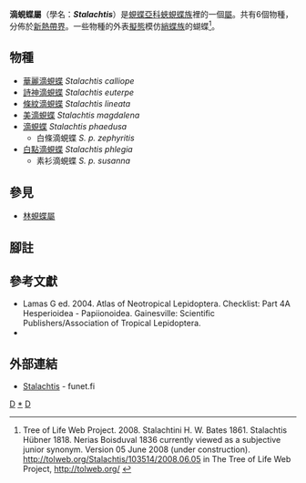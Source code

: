 {{NoteTA|G1=Butterfly}}
{{Automatic Taxobox
| taxon = Stalachtis
| authority = Hübner, 1818
| fossil_range = {{fossilrange|32|0|earliest=39}}<small>從古近紀[[漸新世|漸新世]]至今<ref name=e2015>Espeland, M., Hall, J. P., DeVries, P. J., Lees, D. C., Cornwall, M., Hsu, Y. F., ... & Salzman, S. 2015. Ancient Neotropical origin and recent recolonisation: Phylogeny, biogeography and diversification of the Riodinidae (Lepidoptera: Papilionoidea). Molecular phylogenetics and evolution, 93, 296-306. {{en}}</ref></small>
| image = Stalachtis phaedusa MHNT dos.jpg
| image_caption = [[滴蜆蝶|滴蜆蝶]]<br />''Stalachtis phaedusa''
| type_species = [[滴蜆蝶|滴蜆蝶]]<br />''Stalachtis phaedusa''
| type_species_authority = (Hübner, [1813])
| subdivision_ranks = 物種
| subdivision = 共6種，詳閱正文。
| synonyms =
* 滴蜆蝶亞科 ''Stalachtinae'' <small>Bates, 1861</small>
* 滴蜆蝶族 ''Stalachtini'' <small> H. W. Bates 1861</small>
* ''Nerias'' <small>Boisduval 1836</small>
}}

'''滴蜆蝶屬'''（學名：'''''Stalachtis'''''）是[[蜆蝶亞科|蜆蝶亞科]][[蛺蜆蝶族|蛺蜆蝶族]]裡的一個[[屬|屬]]。共有6個物種，分佈於[[新熱帶界|新熱帶界]]。一些物種的外表[[擬態|擬態]]模仿[[綃蝶族|綃蝶族]]的蝴蝶<ref>Tree of Life Web Project. 2008. Stalachtini H. W. Bates 1861. Stalachtis Hübner 1818. Nerias Boisduval 1836 currently viewed as a subjective junior synonym. Version 05 June 2008 (under construction). http://tolweb.org/Stalachtis/103514/2008.06.05 {{Wayback|url=http://tolweb.org/Stalachtis/103514/2008.06.05 |date=20190920172637 }} in The Tree of Life Web Project, http://tolweb.org/ {{Wayback|url=http://tolweb.org/ |date=20110515100516 }} {{en}}</ref>。

== 物種 ==
* [[華麗滴蜆蝶|華麗滴蜆蝶]] ''Stalachtis calliope''
* [[詩神滴蜆蝶|詩神滴蜆蝶]] ''Stalachtis euterpe''
* [[條紋滴蜆蝶|條紋滴蜆蝶]] ''Stalachtis lineata''
* [[美滴蜆蝶|美滴蜆蝶]] ''Stalachtis magdalena''
* [[滴蜆蝶|滴蜆蝶]] ''Stalachtis phaedusa''
** 白條滴蜆蝶 ''S. p. zephyritis''
* [[白點滴蜆蝶|白點滴蜆蝶]] ''Stalachtis phlegia''
** 素衫滴蜆蝶 ''S. p. susanna''

== 參見 ==
* [[林蜆蝶屬|林蜆蝶屬]]

== 腳註 ==
{{reflist}}

== 參考文獻 ==
{{Commons category|Stalachtis}}
* Lamas G ed. 2004. Atlas of Neotropical Lepidoptera. Checklist: Part 4A Hesperioidea - Papiionoidea. Gainesville: Scientific Publishers/Association of Tropical Lepidoptera.
* {{Cite book | author = 寿建新, 周尧, 李宇飞 | title = 世界蝴蝶分類名錄 | location = 中國 | publisher = 陝西科學技術出版社 | date = 2006-04-01 | ISBN = 9787536936768}}

== 外部連結 ==
* [http://ftp.funet.fi/pub/sci/bio/life/insecta/lepidoptera/ditrysia/papilionoidea/riodinidae/Stalachtis/ Stalachtis]{{dead link|date=2018年3月 |bot=InternetArchiveBot |fix-attempted=yes }} - funet.fi

{{蜆蝶亞科}}
{{taxonbar}}
[[Category:_1818年描述的分类群|D]]
[[Category:滴蜆蝶屬|*]]
[[Category:蛺蜆蝶族|D]]